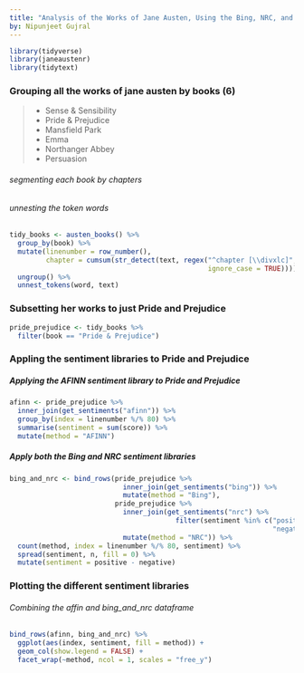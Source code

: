 ---
title: "Analysis of the Works of Jane Austen, Using the Bing, NRC, and the AFINN Sentiment Libraries"
by: Nipunjeet Gujral
---

```{r message=FALSE, warning=FALSE}
library(tidyverse)
library(janeaustenr)
library(tidytext)
```

### Grouping all the works of jane austen by books (6)
  > 
   * Sense & Sensibility 
   * Pride & Prejudice   
   * Mansfield Park      
   * Emma                
   * Northanger Abbey    
   * Persuasion

###### segmenting each book by chapters
###### unnesting the token words

```{r message=FALSE, warning=FALSE}
tidy_books <- austen_books() %>%
  group_by(book) %>%
  mutate(linenumber = row_number(),
         chapter = cumsum(str_detect(text, regex("^chapter [\\divxlc]", 
                                                 ignore_case = TRUE)))) %>%
  ungroup() %>%
  unnest_tokens(word, text)
```


### Subsetting her works to just Pride and Prejudice
```{r message=FALSE, warning=FALSE}
pride_prejudice <- tidy_books %>% 
  filter(book == "Pride & Prejudice")
```

### Appling the sentiment libraries to Pride and Prejudice


##### Applying the AFINN sentiment library to Pride and Prejudice
```{r message=FALSE, warning=FALSE}
afinn <- pride_prejudice %>% 
  inner_join(get_sentiments("afinn")) %>% 
  group_by(index = linenumber %/% 80) %>% 
  summarise(sentiment = sum(score)) %>% 
  mutate(method = "AFINN")
```
##### Apply both the Bing and NRC sentiment libraries
```{r message=FALSE, warning=FALSE}
bing_and_nrc <- bind_rows(pride_prejudice %>% 
                            inner_join(get_sentiments("bing")) %>%
                            mutate(method = "Bing"),
                          pride_prejudice %>% 
                            inner_join(get_sentiments("nrc") %>% 
                                         filter(sentiment %in% c("positive", 
                                                                 "negative"))) %>%
                            mutate(method = "NRC")) %>%
  count(method, index = linenumber %/% 80, sentiment) %>%
  spread(sentiment, n, fill = 0) %>%
  mutate(sentiment = positive - negative)
```

### Plotting the different sentiment libraries 

###### Combining the affin and bing_and_nrc dataframe
```{r message=FALSE, warning=FALSE}
bind_rows(afinn, bing_and_nrc) %>%
  ggplot(aes(index, sentiment, fill = method)) +
  geom_col(show.legend = FALSE) +
  facet_wrap(~method, ncol = 1, scales = "free_y")
```


